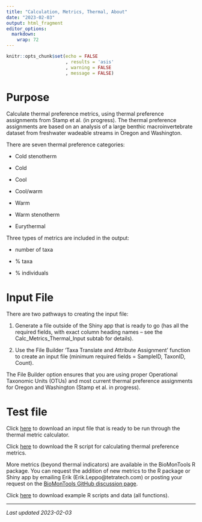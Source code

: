 ```yaml
---
title: "Calculation, Metrics, Thermal, About"
date: "2023-02-03"
output: html_fragment
editor_options: 
  markdown: 
    wrap: 72
---
```


```r
knitr::opts_chunk$set(echo = FALSE
                      , results = 'asis'
                      , warning = FALSE
                      , message = FALSE)
```

# Purpose
Calculate thermal preference metrics, using thermal preference assignments from
Stamp et al. (in progress).  The thermal preference assignments are based on an 
analysis of  a large benthic macroinvertebrate dataset from freshwater wadeable 
streams in Oregon and Washington.

There are seven thermal preference categories:

*	Cold stenotherm

*	Cold

*	Cool

*	Cool/warm

*	Warm

*	Warm stenotherm

*	Eurythermal

Three types of metrics are included in the output: 

* number of taxa

* % taxa 

* % individuals

# Input File
There are two pathways to creating the input file:

1.	Generate a file outside of the Shiny app that is ready to go (has all the 
required fields, with exact column heading names – see the 
Calc_Metrics_Thermal_Input subtab for details).

2.	Use the File Builder ‘Taxa Translate and Attribute Assignment’ function to 
create an input file (minimum required fields = SampleID, TaxonID, Count).

The File Builder option ensures that you are using proper Operational Taxonomic
Units (OTUs) and most current thermal preference assignments for Oregon and 
Washington (Stamp et al. in progress).

# Test file
Click [here](links/Test1_ThermPrefMetric_input.csv) to download an input file that is 
ready to be run through the thermal metric calculator.

Click [here](links/BMT_MetricCalc_ThermalIndicator.R) to download the R script 
for calculating thermal preference metrics.

More metrics (beyond thermal indicators) are available in the BioMonTools R 
package. You can request the addition of new metrics to the R package or Shiny 
app by emailing Erik (Erik.Leppo@tetratech.com) or posting your request on the
<a href="https://github.com/leppott/BioMonTools/discussions" target="_blank">BioMonTools GitHub discussion page</a>.

Click [here](links/examples_all.zip) to download example R scripts and data (all
functions).

---

*Last updated 2023-02-03*
